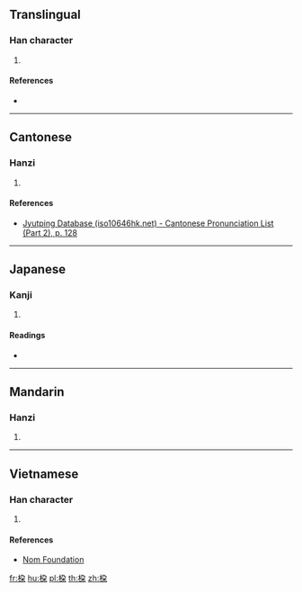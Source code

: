 {{character info/new}}
==Translingual==

===Han character===
{{Han char|rn=75|rad=木|as=06|sn=10|four=|canj=DNSD|ids=⿰木朶}}

# {{defn|Han|sort=木06}}

====References====
* {{Han ref|kx=0526.110|dkj=14780|hdz=21208.050|uh=6857|ud=26711}}

----

==Cantonese==

===Hanzi===
{{yue-hanzi|jyut=[[do3]]|y=do3}}

# {{defn|lang=yue|sort=木06}}

====References====
* [http://www.iso10646hk.net/jp/document/download.jsp Jyutping Database (iso10646hk.net) - Cantonese Pronunciation List (Part 2), p. 128]

----

==Japanese==

===Kanji===
{{ja-kanji|grade=|rs=木06}}

# {{defn|lang=ja|sort=木06}}

====Readings====
* {{ja-readings|on=[[た]] (ta), [[ね]] (ne)|kun=[[ね]] (ne)}}

----

==Mandarin==

===Hanzi===
{{cmn-hanzi|pin=[[duò]] ([[duo4]])|wg=to<sup>4</sup>}}

# {{defn|lang=cmn|sort=木06}}

----

==Vietnamese==

===Han character===
{{vi-readings|rs=木06|hanviet=[[đoá]], [[đoác]]}}

# {{defn|lang=vi|sort=木06}}

====References====
* [http://nomfoundation.org/common/nom_details.php?codepoint=6857 Nom Foundation]

[[fr:桗]]
[[hu:桗]]
[[pl:桗]]
[[th:桗]]
[[zh:桗]]